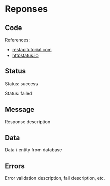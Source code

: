 
# Reponses

## Code

References:

- [restapitutorial.com](https://www.restapitutorial.com/httpstatuscodes.html)
- [httpstatus.io](https://httpstatus.io/http-status-codes)

## Status

Status: <Badge outline variant="success">success</Badge>

Status: <Badge outline variant="warning">failed</Badge>

## Message

Response description

## Data

Data / entity from database

## Errors

Error validation description, fail description, etc.
